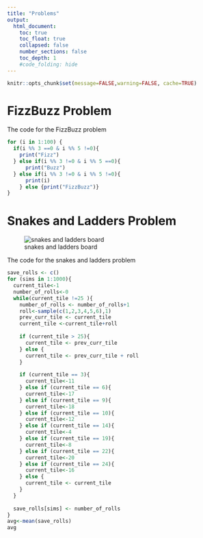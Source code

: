 ```yaml
---
title: "Problems"
output:
  html_document:
    toc: true
    toc_float: true
    collapsed: false
    number_sections: false
    toc_depth: 1
    #code_folding: hide
---
```


```r
knitr::opts_chunk$set(message=FALSE,warning=FALSE, cache=TRUE)
```

# FizzBuzz Problem

The code for the FizzBuzz problem

```r
for (i in 1:100) {
  if(i %% 3 ==0 & i %% 5 !=0){
    print("Fizz")
  } else if(i %% 3 !=0 & i %% 5 ==0){
      print("Buzz")
  } else if(i %% 3 !=0 & i %% 5 !=0){
      print(i)
    } else {print("FizzBuzz")}
}
```

# Snakes and Ladders Problem

![snakes and ladders board](images/board.jpg)


The code for the snakes and ladders problem
```r
save_rolls <- c()
for (sims in 1:1000){
  current_tile<-1
  number_of_rolls<-0
  while(current_tile !=25 ){
    number_of_rolls <- number_of_rolls+1
    roll<-sample(c(1,2,3,4,5,6),1)
    prev_curr_tile <- current_tile
    current_tile <-current_tile+roll
    
    if (current_tile > 25){
      current_tile <- prev_curr_tile
    } else {
      current_tile <- prev_curr_tile + roll
    }
    
    if (current_tile == 3){
      current_tile<-11
    } else if (current_tile == 6){
      current_tile<-17
    } else if (current_tile == 9){
      current_tile<-18
    } else if (current_tile == 10){
      current_tile<-12
    } else if (current_tile == 14){
      current_tile<-4
    } else if (current_tile == 19){
      current_tile<-8
    } else if (current_tile == 22){
      current_tile<-20
    } else if (current_tile == 24){
      current_tile<-16
    } else {
      current_tile <- current_tile
    }
  }
  
  save_rolls[sims] <- number_of_rolls
}
avg<-mean(save_rolls)
avg
```

